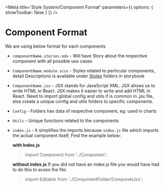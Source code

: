
<Meta title='Style System/Component Format' parameters={{ options: { showToolbar: false } }} />

# Component Format

We are using below format for each components

-   `componentName.stories.mdx` - Will have Story about the respective component with all possible use cases

-   `ComponentName.module.scss` - Styles related to perticular components, detail Descriptions is available under <a href='?path=/story/style-system-styles--page'>Styles</a> folders in storybook

-   `ComponentName.jsx` - JSX stands for JavaScript XML. JSX allows us to write HTML in React. JSX makes it easier to write and add HTML in React.
    Need to import global config and utils if is common in .jsx file, else create a unique config and utils folders to specific components.

-   `Config` - Folders has data of respective component, eg: used in charts

-   `Utils` - Unique functions related to the components

-   `index.js` - It simplifies the imports because `index.js` file which imports the actual component itself, Find the example below:

    **with Index.js**

    > import Component from '../Component';
    >

    **without index.js** If you did not have an index.js file you would have had to do this to acess the file:

    > import Editable from '../ComponentFolder/ComponetJsx';
    > 